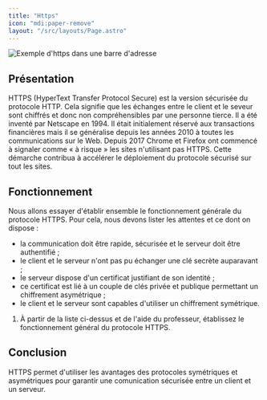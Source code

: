```yaml
---
title: "Https"
icon: "mdi:paper-remove"
layout: "/src/layouts/Page.astro"
---
```



![Exemple d'https dans une barre d'adresse](/cours/https.png)

## Présentation

HTTPS (HyperText Transfer Protocol Secure) est la version sécurisée du
protocole HTTP. Cela signifie que les échanges entre le client et le seveur
sont chiffrés et donc non compréhensibles par une personne tierce. Il a été
inventé par Netscape en 1994. Il était initialement réservé aux transactions
financières mais il se généralise depuis les années 2010 à toutes les
communications sur le Web. Depuis 2017 Chrome et Firefox ont commencé à
signaler comme « à risque » les sites n'utilisant pas HTTPS. Cette démarche
contribua à accélérer le déploiement du protocole sécurisé sur tout les sites.

## Fonctionnement

Nous allons essayer d'établir ensemble le fonctionnement générale du protocole
HTTPS. Pour cela, nous devons lister les attentes et ce dont on dispose :

  - la communication doit être rapide, sécurisée et le serveur doit être authentifié ;
  - le client et le serveur n'ont pas pu échanger une clé secrète auparavant ;
  - le serveur dispose d'un certificat justifiant de son identité ;
  - ce certificat est lié à un couple de clés privée et publique permettant un chiffrement asymétrique ;
  - le client et le serveur sont capables d'utiliser un chiffrement symétrique.

1. À partir de la liste ci-dessus et de l'aide du professeur, établissez
le fonctionnement général du protocole HTTPS.

## Conclusion

HTTPS permet d'utiliser les avantages des protocoles symétriques et
asymétriques pour garantir une comunication sécurisée entre un client et un
serveur.